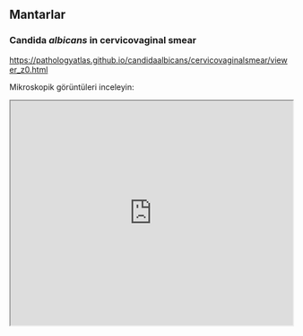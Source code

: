 ## Mantarlar

### Candida *albicans* in cervicovaginal smear

<https://pathologyatlas.github.io/candidaalbicans/cervicovaginalsmear/viewer_z0.html>

Mikroskopik görüntüleri inceleyin:

<iframe src="https://pathologyatlas.github.io/candidaalbicans/cervicovaginalsmear/viewer_z0.html" style="height:400px;width:100%;">

</iframe>
